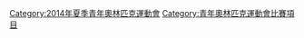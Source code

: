 [[Category:2014年夏季青年奧林匹克運動會|Category:2014年夏季青年奧林匹克運動會]]
[[Category:青年奧林匹克運動會比賽項目|Category:青年奧林匹克運動會比賽項目]]